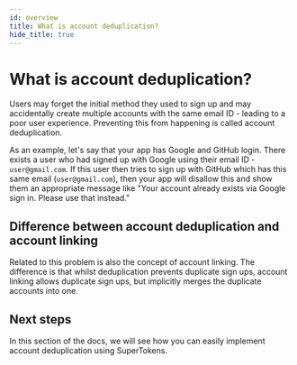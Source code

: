 ```yaml
---
id: overview
title: What is account deduplication?
hide_title: true
---
```


<!-- COPY DOCS -->
<!-- ./thirdparty/common-customizations/deduplication/overview.mdx -->

# What is account deduplication?

Users may forget the initial method they used to sign up and may accidentally create multiple accounts with the same email ID - leading to a poor user experience. Preventing this from happening is called account deduplication.

As an example, let's say that your app has Google and GitHub login. There exists a user who had signed up with Google using their email ID - `user@gmail.com`. If this user then tries to sign up with GitHub which has this same email (`user@gmail.com`), then your app will disallow this and show them an appropriate message like "Your account already exists via Google sign in. Please use that instead."

## Difference between account deduplication and account linking
Related to this problem is also the concept of account linking. The difference is that whilst deduplication prevents duplicate sign ups, account linking allows duplicate sign ups, but implicitly merges the duplicate accounts into one.

## Next steps
In this section of the docs, we will see how you can easily implement account deduplication using SuperTokens.